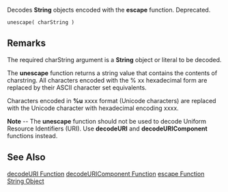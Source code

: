 Decodes '''String''' objects encoded with the '''escape''' function. Deprecated.

 unescape( charString ) 
==Remarks==
The required charString argument is a '''String''' object or literal to be decoded.

The '''unescape''' function returns a string value that contains the contents of charstring. All characters encoded with the % xx hexadecimal form are replaced by their ASCII character set equivalents.

Characters encoded in '''%u''' xxxx format (Unicode characters) are replaced with the Unicode character with hexadecimal encoding xxxx.

'''Note''' -- The '''unescape''' function should not be used to decode Uniform Resource Identifiers (URI). Use '''decodeURI''' and '''decodeURIComponent''' functions instead.


==See Also==

              

              

              

              
[[javascript/decodeURI|decodeURI Function]]
[[javascript/decodeURIComponent|decodeURIComponent Function]]
[[javascript/escape|escape Function]]
[[javascript/String|String Object]]
